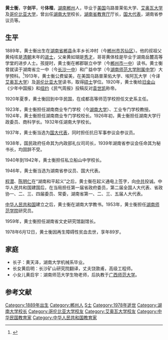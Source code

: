 {{Infobox officeholder
| 图像        = 黃士衡.jpg
| 图像说明    = 黄士衡
| 职务1       = [[湖南大学|湖南大学]]校长
| 就任日期1   = 1935年12月
| 卸任日期1   = 1937年7月
| 前任1       = [[胡庶华|胡庶华]]
| 继任1       = [[皮宗石|皮宗石]]
| 姓名        = 黄士衡
| 字          = 剑平
| 號          = 体楷
| 原名        = 
| 出生日期    = 1889年<!-- {{birth date and age|||}} 或 {{birth year and age|}}  -->
| 出生地点    = {{QING-1889}}[[湖南省_(清)|湖南省]][[郴州市|郴县]]
| 逝世日期    = {{Death year and age|1978|1889}}
| 逝世地点    = {{PRC}}湖南省长沙市
| 政党        = {{KMT}}
| 父母        = 黄如瑚
| 配偶        = <!--{{marriage|姓名|}} -->
| 子女        = 3
| 亲属        = 黄体桂
| 信仰        = 
| 母校        = [[艾奥瓦大学|艾奥瓦大学]]<br>[[哥伦比亚大学|哥伦比亚大学]]
| 网站        = 
| 签名        = 
| 脚注        = 
}}
'''黄士衡'''{{BD|1889年||1978年||catIdx=H}}，字'''剑平'''，号'''体楷'''，[[湖南人|湖南]][[郴州市|郴州]]人，毕业于[[美国|美国]]乌路普莱佑大学、[[艾奥瓦大学|艾奥瓦大学]]及[[哥伦比亚大学|哥伦比亚大学]]，曾出任[[湖南大学|湖南大学]]校长，[[湖南省教育厅|湖南省教育厅]]厅长，[[国大代表|国大代表]]，湖南省参议员等。

==生平==
1889年，黄士衡出生在[[湖南省_(清)|湖南省]][[郴州市|郴县]]永丰乡长冲村（今[[郴州市|郴州市]][[苏仙区|苏仙区]]）。他的叔祖父黄纯垓是[[清朝|清朝]]末年的[[进士|进士]]，父亲黄如瑚是[[秀才|秀才]]，哥哥黄体桂是毕业于湖南岳麓高等学堂的进步人士。孩提时，黄士衡在郴郡联立中学（今[[郴州市一中|郴州市一中]]）读书。黄士衡曾就读于湖南省立一中（今[[长沙一中|长沙一中]]）和广益中学（今[[湖南师范大学附属中学|湖南师范大学附属中学]]）大学预科。<ref>{{cite news |author1=姚学文 |title=长沙市一中—— 公勇勤朴，沿用百年 |url=https://hnrb.voc.com.cn/hnrb_epaper/html/2014-10/25/content_894104.htm?div=-1 |accessdate=2021-02-03 |work=湖南日报 |date=2014-10-25}}</ref>1913年，黄士衡公费留美，在美国乌路普莱佑大学、埃阿瓦大学（今译[[艾奥瓦大学|艾奥瓦大学]]）及[[哥伦比亚大学|哥伦比亚大学]]读书，取得[[硕士|硕士]]学位。1920年，黄士衡给[[旧金山|旧金山]]《少年中国报》和[[纽约|纽约]]《民气周报》投稿反对[[袁世凯|袁世凯]]称帝。

1920年夏季，黄士衡回到中华民国，在成都高等师范学校担任文史系主任。

1923年，黄士衡担任湖南商业专门学校（今[[湖南大学|湖南大学]]）、工业专门学校教授。1924年，黄士衡担任湖南商业专门学校校长。1926年初，黄士衡担任湖南大学行政委员、商科学长。1932年任湖南大学校长。

1937年，黄士衡当选为[[国大代表|国大代表]]，同时担任抗日军事参议会参议员。

1938年，国民政府任命其为内政部礼仪司司长，1939年湖南省参议会任命其为秘书长，均固辞不受。

1940年到1942年，黄士衡担任私立船山中学校长。

1946年，黄士衡当选为湖南省参议员、国大代表。

[[程潜|程潜]]、[[陈明仁|陈明仁]]在“湖南和平起义”之后，黄士衡在起义通电上签字，向[[中共|中共]]投诚。中华人民共和国建国后，在当局担任第一届省政府委员，第二届全国人大代表、省政协一、二、三、四届委员、常委，湖南省第一、二、三、五届人大代表。

[[中华人民共和国|中华人民共和国]]建立之后，黄士衡在湖南大学教书。1953年，黄士衡担任[[湖南师范大学|湖南师范学院]]研究员。

1959年，黄士衡担任湖南省文史研究馆副馆长。

1978年6月12日，黄士衡因再生障碍性贫血去世，享年89岁。

==家庭==
*长子：黄天泽，湖南大学机械系毕业。
*长女黄启明：长沙矿山研究院翻译，丈夫饶敦甫，高级工程师。
*小女儿黄启宇：湖南师范大学生物老师，后执教于[[广西师范大学|广西师范大学]]。

==参考文献==
{{reflist}}

{{s-start}}
{{s-edu}}
{{s-bef|before=[[胡庶华|胡庶华]]}}
{{s-ttl|title=[[湖南大学|湖南大学]]校长|years=1935年12月-1937年7月}}
{{s-aft|after=[[皮宗石|皮宗石]]}}
{{s-end}}
{{Authority control}}
{{DEFAULTSORT:H黄士衡}}
[[Category:1889年出生|Category:1889年出生]]
[[Category:郴州人|Category:郴州人]]
[[Category:黄姓|S士]]
[[Category:1978年逝世|Category:1978年逝世]]
[[Category:湖南大学校长|Category:湖南大学校长]]
[[Category:哥伦比亚大学校友|Category:哥伦比亚大学校友]]
[[Category:艾奥瓦大学校友|Category:艾奥瓦大学校友]]
[[Category:中华民国教育家|Category:中华民国教育家]]
[[Category:中华人民共和国教育家|Category:中华人民共和国教育家]]